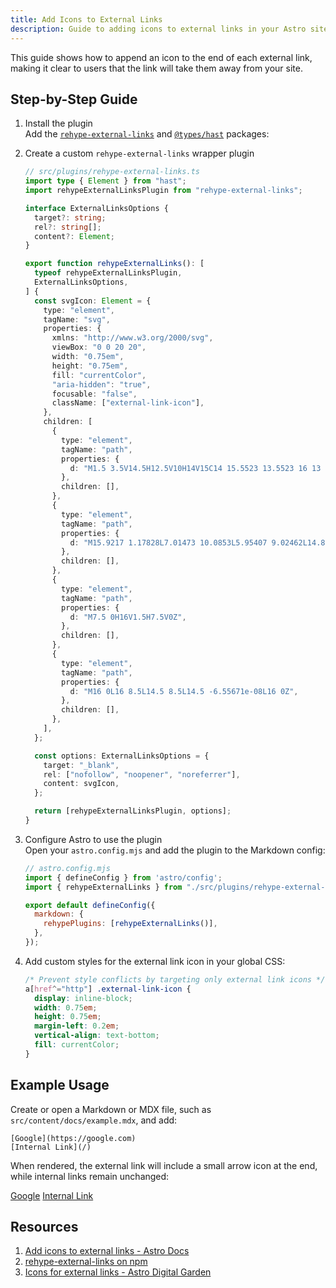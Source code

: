 ```yaml
---
title: Add Icons to External Links
description: Guide to adding icons to external links in your Astro site.
---
```



This guide shows how to append an icon to the end of each external link, making it clear to users that the link will take them away from your site.

## Step-by-Step Guide

<Steps>

1. Install the plugin  
   Add the [`rehype-external-links`](https://github.com/rehypejs/rehype-external-links) and [`@types/hast`](https://github.com/DefinitelyTyped/DefinitelyTyped/tree/master/types/hast) packages:

   <PackageManagerCommand command="add rehype-external-links @types/hast" />

2. Create a custom `rehype-external-links` wrapper plugin  

    ```ts
    // src/plugins/rehype-external-links.ts
    import type { Element } from "hast";
    import rehypeExternalLinksPlugin from "rehype-external-links";

    interface ExternalLinksOptions {
      target?: string;
      rel?: string[];
      content?: Element;
    }

    export function rehypeExternalLinks(): [
      typeof rehypeExternalLinksPlugin,
      ExternalLinksOptions,
    ] {
      const svgIcon: Element = {
        type: "element",
        tagName: "svg",
        properties: {
          xmlns: "http://www.w3.org/2000/svg",
          viewBox: "0 0 20 20",
          width: "0.75em",
          height: "0.75em",
          fill: "currentColor",
          "aria-hidden": "true",
          focusable: "false",
          className: ["external-link-icon"],
        },
        children: [
          {
            type: "element",
            tagName: "path",
            properties: {
              d: "M1.5 3.5V14.5H12.5V10H14V15C14 15.5523 13.5523 16 13 16H1C0.447716 16 0 15.5523 0 15V3C0 2.44772 0.447715 2 1 2H6V3.5H1.5Z",
            },
            children: [],
          },
          {
            type: "element",
            tagName: "path",
            properties: {
              d: "M15.9217 1.17828L7.01473 10.0853L5.95407 9.02462L14.8611 0.117624L15.9217 1.17828Z",
            },
            children: [],
          },
          {
            type: "element",
            tagName: "path",
            properties: {
              d: "M7.5 0H16V1.5H7.5V0Z",
            },
            children: [],
          },
          {
            type: "element",
            tagName: "path",
            properties: {
              d: "M16 0L16 8.5L14.5 8.5L14.5 -6.55671e-08L16 0Z",
            },
            children: [],
          },
        ],
      };

      const options: ExternalLinksOptions = {
        target: "_blank",
        rel: ["nofollow", "noopener", "noreferrer"],
        content: svgIcon,
      };

      return [rehypeExternalLinksPlugin, options];
    }
    ```

3. Configure Astro to use the plugin  
   Open your `astro.config.mjs` and add the plugin to the Markdown config:

    ```js ins={3, 7}
    // astro.config.mjs
    import { defineConfig } from 'astro/config';
    import { rehypeExternalLinks } from "./src/plugins/rehype-external-links";

    export default defineConfig({
      markdown: {
        rehypePlugins: [rehypeExternalLinks()],
      },
    });
    ```

4. Add custom styles for the external link icon in your global CSS:
    ```css
    /* Prevent style conflicts by targeting only external link icons */
    a[href^="http"] .external-link-icon {
      display: inline-block;
      width: 0.75em;
      height: 0.75em;
      margin-left: 0.2em;
      vertical-align: text-bottom;
      fill: currentColor;
    }
    ```

</Steps>

## Example Usage

Create or open a Markdown or MDX file, such as `src/content/docs/example.mdx`, and add:

```mdx
[Google](https://google.com)  
[Internal Link](/)
````

When rendered, the external link will include a small arrow icon at the end, while internal links remain unchanged:

[Google](https://google.com)
[Internal Link](/)

## Resources

1. [Add icons to external links - Astro Docs](https://docs.astro.build/en/recipes/external-links)
2. [rehype-external-links on npm](https://www.npmjs.com/package/rehype-external-links)
3. [Icons for external links - Astro Digital Garden](https://astro-digital-garden.stereobooster.com/recipes/icons-to-external-links)
